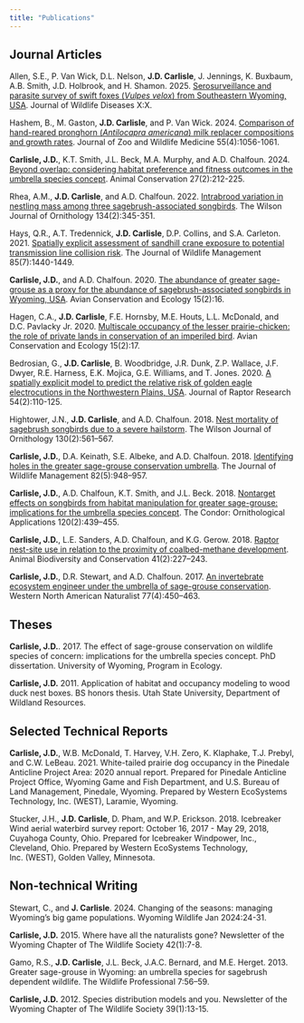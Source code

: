 ```yaml
---
title: "Publications"
---
```


## Journal Articles

Allen, S.E., P. Van Wick, D.L. Nelson, **J.D. Carlisle**, J. Jennings, K. Buxbaum, A.B. Smith, J.D. Holbrook, and H. Shamon. 2025. [Serosurveillance and parasite survey of swift foxes (*Vulpes velox*) from Southeastern Wyoming, USA]( https://doi.org/10.7589/JWD-D-25-00064). Journal of Wildlife Diseases X:X.

Hashem, B., M. Gaston, **J.D. Carlisle**, and P. Van Wick. 2024. [Comparison of hand-reared pronghorn (*Antilocapra americana*) milk replacer compositions and growth rates](https://doi.org/10.1638/2023-0112). Journal of Zoo and Wildlife Medicine 55(4):1056-1061.

**Carlisle, J.D.**, K.T. Smith, J.L. Beck, M.A. Murphy, and A.D. Chalfoun. 2024. [Beyond overlap: considering habitat preference and fitness outcomes in the umbrella species concept](https://doi.org/10.1111/acv.12899). Animal Conservation 27(2):212-225.

Rhea, A.M., **J.D. Carlisle**, and A.D. Chalfoun. 2022. [Intrabrood variation in nestling mass among three sagebrush-associated songbirds](https://doi.org/10.1676/21-00047). The Wilson Journal of Ornithology 134(2):345-351.

Hays, Q.R., A.T. Tredennick, **J.D. Carlisle**, D.P. Collins, and S.A. Carleton. 2021. [Spatially explicit assessment of sandhill crane exposure to potential transmission line collision risk](https://doi.org/10.1002/jwmg.22100). The Journal of Wildlife Management 85(7):1440-1449.

**Carlisle, J.D.**, and A.D. Chalfoun. 2020. [The abundance of greater sage-grouse as a proxy for the abundance of sagebrush-associated songbirds in Wyoming, USA](https://doi.org/10.5751/ACE-01702-150216). Avian Conservation and Ecology 15(2):16.

Hagen, C.A., **J.D. Carlisle**, F.E. Hornsby, M.E. Houts, L.L. McDonald, and D.C. Pavlacky Jr. 2020. [Multiscale occupancy of the lesser prairie-chicken: the role of private lands in conservation of an imperiled bird](https://doi.org/10.5751/ACE-01672-150217). Avian Conservation and Ecology 15(2):17.

Bedrosian, G., **J.D. Carlisle**, B. Woodbridge, J.R. Dunk, Z.P. Wallace, J.F. Dwyer, R.E. Harness, E.K. Mojica, G.E. Williams, and T. Jones. 2020. [A spatially explicit model to predict the relative risk of golden eagle electrocutions in the Northwestern Plains, USA](https://doi.org/10.3356/0892-1016-54.2.110). Journal of Raptor Research 54(2):110-125.

Hightower, J.N., **J.D. Carlisle**, and A.D. Chalfoun. 2018. [Nest mortality of sagebrush songbirds due to a severe hailstorm](https://doi.org/10.1676/17-025.1). The Wilson Journal of Ornithology 130(2):561–567.

**Carlisle, J.D.**, D.A. Keinath, S.E. Albeke, and A.D. Chalfoun. 2018. [Identifying holes in the greater sage-grouse conservation umbrella](https://doi.org/10.1002/jwmg.21460). The Journal of Wildlife Management 82(5):948–957.

**Carlisle, J.D.**, A.D. Chalfoun, K.T. Smith, and J.L. Beck. 2018. [Nontarget effects on songbirds from habitat manipulation for greater sage-grouse: implications for the umbrella species concept](https://doi.org/10.1650/CONDOR-17-200.1). The Condor: Ornithological Applications 120(2):439–455.

**Carlisle, J.D.**, L.E. Sanders, A.D. Chalfoun, and K.G. Gerow. 2018. [Raptor nest-site use in relation to the proximity of coalbed-methane development](https://doi.org/10.32800/abc.2018.41.0227). Animal Biodiversity and Conservation 41(2):227–243.

**Carlisle, J.D.**, D.R. Stewart, and A.D. Chalfoun. 2017. [An invertebrate ecosystem engineer under the umbrella of sage-grouse conservation](https://doi.org/10.3398/064.077.0406). Western North American Naturalist 77(4):450–463.


## Theses
**Carlisle, J.D.**. 2017. The effect of sage-grouse conservation on wildlife species of concern: implications for the umbrella species concept. PhD dissertation. University of Wyoming, Program in Ecology.

**Carlisle, J.D.** 2011. Application of habitat and occupancy modeling to wood duck nest boxes. BS honors thesis. Utah State University, Department of Wildland Resources.


## Selected Technical Reports

**Carlisle, J.D.**, W.B. McDonald, T. Harvey, V.H. Zero, K. Klaphake, T.J. Prebyl, and C.W. LeBeau. 2021. White-tailed prairie dog occupancy in the Pinedale Anticline Project Area: 2020 annual report. Prepared for Pinedale Anticline Project Office, Wyoming Game and Fish Department, and U.S. Bureau of Land Management, Pinedale, Wyoming. Prepared by Western EcoSystems Technology, Inc. (WEST), Laramie, Wyoming.

Stucker, J.H., **J.D. Carlisle**, D. Pham, and W.P. Erickson. 2018. Icebreaker Wind aerial waterbird survey report: October 16, 2017 - May 29, 2018, Cuyahoga County, Ohio. Prepared for Icebreaker Windpower, Inc., Cleveland, Ohio. Prepared by Western EcoSystems Technology, Inc. (WEST), Golden Valley, Minnesota.


## Non-technical Writing

Stewart, C., and **J. Carlisle**. 2024. Changing of the seasons: managing Wyoming's big game populations. Wyoming Wildlife Jan 2024:24-31.  

**Carlisle, J.D.** 2015. Where have all the naturalists gone? Newsletter of the Wyoming Chapter of The Wildlife Society 42(1):7-8.

Gamo, R.S., **J.D. Carlisle**, J.L. Beck, J.A.C. Bernard, and M.E. Herget. 2013. Greater sage-grouse in Wyoming: an umbrella species for sagebrush dependent wildlife. The Wildlife Professional 7:56–59.

**Carlisle, J.D.** 2012. Species distribution models and you. Newsletter of the Wyoming Chapter of The Wildlife Society 39(1):13-15.
